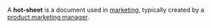{{unsourced}}A '''hot-sheet''' is a document used in [[marketing]], typically created by a [[product marketing manager]].

{{marketing-stub}}